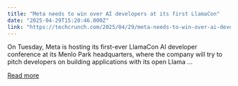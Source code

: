 ```yaml
---
title: "Meta needs to win over AI developers at its first LlamaCon"
date: "2025-04-29T15:20:46.000Z"
link: "https://techcrunch.com/2025/04/29/meta-needs-to-win-over-ai-developers-at-its-first-llamacon/"
---
```


On Tuesday, Meta is hosting its first-ever LlamaCon AI developer conference at its Menlo Park headquarters, where the company will try to pitch developers on building applications with its open Llama ...

[Read more](https://techcrunch.com/2025/04/29/meta-needs-to-win-over-ai-developers-at-its-first-llamacon/)

